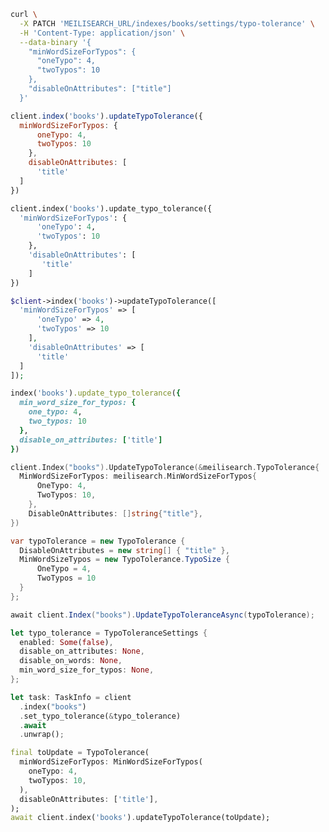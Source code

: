<CodeGroup>

```bash cURL
curl \
  -X PATCH 'MEILISEARCH_URL/indexes/books/settings/typo-tolerance' \
  -H 'Content-Type: application/json' \
  --data-binary '{
    "minWordSizeForTypos": {
      "oneTypo": 4,
      "twoTypos": 10
    },
    "disableOnAttributes": ["title"]
  }'
```

```javascript JS
client.index('books').updateTypoTolerance({
  minWordSizeForTypos: {
      oneTypo: 4,
      twoTypos: 10
    },
    disableOnAttributes: [
      'title'
  ]
})
```

```python Python
client.index('books').update_typo_tolerance({
  'minWordSizeForTypos': {
      'oneTypo': 4,
      'twoTypos': 10
    },
    'disableOnAttributes': [
       'title'
    ]
})
```

```php PHP
$client->index('books')->updateTypoTolerance([
  'minWordSizeForTypos' => [
      'oneTypo' => 4,
      'twoTypos' => 10
    ],
    'disableOnAttributes' => [
      'title'
  ]
]);
```

```ruby Ruby
index('books').update_typo_tolerance({
  min_word_size_for_typos: {
    one_typo: 4,
    two_typos: 10
  },
  disable_on_attributes: ['title']
})
```

```go Go
client.Index("books").UpdateTypoTolerance(&meilisearch.TypoTolerance{
  MinWordSizeForTypos: meilisearch.MinWordSizeForTypos{
      OneTypo: 4,
      TwoTypos: 10,
    },
    DisableOnAttributes: []string{"title"},
})
```

```csharp C#
var typoTolerance = new TypoTolerance {
  DisableOnAttributes = new string[] { "title" },
  MinWordSizeTypos = new TypoTolerance.TypoSize {
      OneTypo = 4,
      TwoTypos = 10
  }
};

await client.Index("books").UpdateTypoToleranceAsync(typoTolerance);
```

```rust Rust
let typo_tolerance = TypoToleranceSettings {
  enabled: Some(false),
  disable_on_attributes: None,
  disable_on_words: None,
  min_word_size_for_typos: None,
};

let task: TaskInfo = client
  .index("books")
  .set_typo_tolerance(&typo_tolerance)
  .await
  .unwrap();
```

```dart Dart
final toUpdate = TypoTolerance(
  minWordSizeForTypos: MinWordSizeForTypos(
    oneTypo: 4,
    twoTypos: 10,
  ),
  disableOnAttributes: ['title'],
);
await client.index('books').updateTypoTolerance(toUpdate);
```
</CodeGroup>